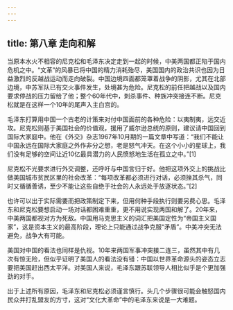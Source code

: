 ```yaml
---
---
---
```

title: 第八章 走向和解
---




当原本水火不相容的尼克松和毛泽东决定走到一起的时候，中美两国都正陷于国内危机之中。“文革”的风暴已将中国的精力消耗殆尽，美国国内的政治共识也因为日益激烈的反越战运动而走向破裂。中国边境四面都笼罩着战争的阴影，尤其在北部边境，中苏军队已有交火事件发生，处境甚为危险。尼克松的前任把越战以及国内要求停战的压力留给了他；整个60年代中，刺杀事件、种族冲突接连不断。尼克松就是在这样一个10年的尾声入主白宫的。

毛泽东打算用中国一个古老的计策来对付中国面前的各种危险：以夷制夷，远交近攻。尼克松则基于美国社会的价值观，援用了威尔逊总统的原则，建议请中国回到国际大家庭中。他在《外交》杂志1967年10月期的一篇文章中写道：“我们不能让中国永远在国际大家庭之外作非分之想，老是怒气冲天。在这个小小的星球上，我们没有足够的空间让近10亿最具潜力的人民愤怒地生活在孤立之中。”[1]

尼克松不光要求进行外交调整，还呼吁与中国言归于好。他把这项外交上的挑战比做美国城市贫民区里的社会改革：“每项改革都必须进行对话，必须挫其杀气，同时又循循善诱，至少不能让这些自绝于社会的人永远处于放逐状态。”[2]

也许可以出于实际需要而把政策制定下来，但用何种手段执行则要另费心思。毛泽东和尼克松要想启动一场对话都困难重重，更不用说实现两国和解了。20年来，中美两国都视对方为死敌。中国用马克思主义的词汇把美国定性为“帝国主义国家”，这是资本主义的最高阶段，理论上只能通过战争克服“矛盾”。中美冲突无法避免，战争大有可能。

美国对中国的看法也同样是仇视。10年来两国军事冲突接二连三，虽然其中有几次有惊无险，但似乎证明了美国人的看法没有错：中国以世界革命源头的姿态立志要把美国赶出西太平洋。对美国人来说，毛泽东跟苏联领导人相比似乎是个更加强劲的对手。

出于上述所有原因，毛泽东和尼克松必须谨言慎行。头几个步骤很可能会触怒国内民众并打乱盟友的方寸，这对“文化大革命”中的毛泽东来说是一大难题。